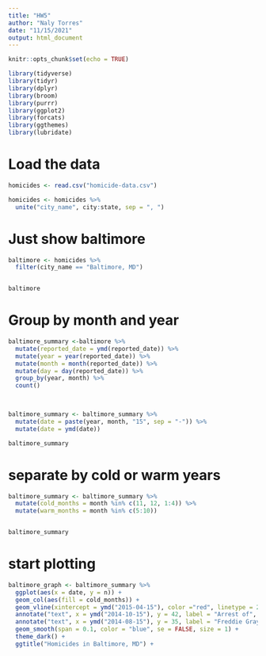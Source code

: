 ```yaml
---
title: "HW5"
author: "Naly Torres"
date: "11/15/2021"
output: html_document
---
```


```r
knitr::opts_chunk$set(echo = TRUE)
```


```r
library(tidyverse)
library(tidyr)
library(dplyr)
library(broom)
library(purrr)
library(ggplot2)
library(forcats)
library(ggthemes)
library(lubridate)
```

# Load the data
```r

homicides <- read.csv("homicide-data.csv")

homicides <- homicides %>%
  unite("city_name", city:state, sep = ", ")
```
  
# Just show baltimore
```r
baltimore <- homicides %>% 
  filter(city_name == "Baltimore, MD")


baltimore
```

# Group by month and year
```r
baltimore_summary <-baltimore %>%
  mutate(reported_date = ymd(reported_date)) %>%
  mutate(year = year(reported_date)) %>%
  mutate(month = month(reported_date)) %>%
  mutate(day = day(reported_date)) %>%
  group_by(year, month) %>%
  count()
  


baltimore_summary <- baltimore_summary %>%
  mutate(date = paste(year, month, "15", sep = "-")) %>%
  mutate(date = ymd(date))

baltimore_summary


```

# separate by cold or warm years
```r
baltimore_summary <- baltimore_summary %>%
  mutate(cold_months = month %in% c(11, 12, 1:4)) %>%
  mutate(warm_months = month %in% c(5:10))


baltimore_summary

```

# start plotting 
```r
baltimore_graph <- baltimore_summary %>%
  ggplot(aes(x = date, y = n)) +
  geom_col(aes(fill = cold_months)) +
  geom_vline(xintercept = ymd("2015-04-15"), color ="red", linetype = 2, size = 1.5) +
  annotate("text", x = ymd("2014-10-15"), y = 42, label = "Arrest of", color = "white") +
  annotate("text", x = ymd("2014-08-15"), y = 35, label = "Freddie Gray", color = "white") +
  geom_smooth(span = 0.1, color = "blue", se = FALSE, size = 1) +
  theme_dark() +
  ggtitle("Homicides in Baltimore, MD") +
  
  

```







